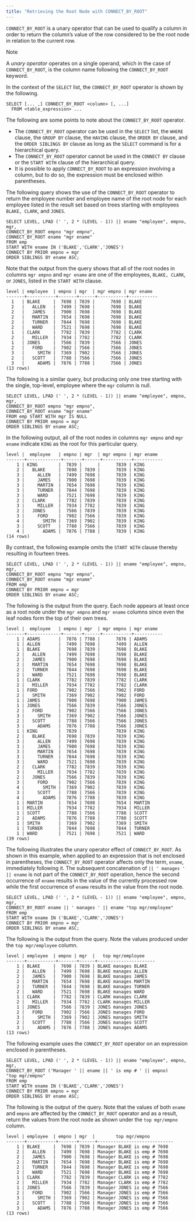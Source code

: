 ```yaml
---
title: "Retrieving the Root Node with CONNECT_BY_ROOT"
---
```


<div id="retrieving_the_root_node_with_connect_by_root" class="registered_link"></div>


`CONNECT_BY_ROOT` is a unary operator that can be used to qualify a column in order to return the column’s value of the row considered to be the root node in relation to the current row.

<div class="note">

<div class="title">

Note

</div>

A *unary operator* operates on a single operand, which in the case of `CONNECT_BY_ROOT`, is the column name following the `CONNECT_BY_ROOT` keyword.

</div>

In the context of the `SELECT` list, the `CONNECT_BY_ROOT` operator is shown by the following.

    SELECT [... ,] CONNECT_BY_ROOT <column> [, ...]
      FROM <table_expression> ...

The following are some points to note about the `CONNECT_BY_ROOT` operator.

-   The `CONNECT_BY_ROOT` operator can be used in the `SELECT` list, the `WHERE` clause, the `GROUP BY` clause, the `HAVING` clause, the `ORDER BY` clause, and the `ORDER SIBLINGS BY` clause as long as the `SELECT` command is for a hierarchical query.
-   The `CONNECT_BY_ROOT` operator cannot be used in the `CONNECT BY` clause or the `START WITH` clause of the hierarchical query.
-   It is possible to apply `CONNECT_BY_ROOT` to an expression involving a column, but to do so, the expression must be enclosed within parentheses.

The following query shows the use of the `CONNECT_BY_ROOT` operator to return the employee number and employee name of the root node for each employee listed in the result set based on trees starting with employees `BLAKE, CLARK`, and `JONES`.

    SELECT LEVEL, LPAD (' ', 2 * (LEVEL - 1)) || ename "employee", empno, mgr,
    CONNECT_BY_ROOT empno "mgr empno",
    CONNECT_BY_ROOT ename "mgr ename"
    FROM emp
    START WITH ename IN ('BLAKE','CLARK','JONES')
    CONNECT BY PRIOR empno = mgr
    ORDER SIBLINGS BY ename ASC;

Note that the output from the query shows that all of the root nodes in columns `mgr empno` and `mgr ename` are one of the employees, `BLAKE, CLARK`, or `JONES`, listed in the `START WITH` clause.

    level | employee  | empno | mgr  | mgr empno | mgr ename
    -------+-----------+-------+------+-----------+-----------
      1   | BLAKE     |  7698 | 7839 |      7698 | BLAKE
      2   |   ALLEN   |  7499 | 7698 |      7698 | BLAKE
      2   |   JAMES   |  7900 | 7698 |      7698 | BLAKE
      2   |   MARTIN  |  7654 | 7698 |      7698 | BLAKE
      2   |   TURNER  |  7844 | 7698 |      7698 | BLAKE
      2   |   WARD    |  7521 | 7698 |      7698 | BLAKE
      1   | CLARK     |  7782 | 7839 |      7782 | CLARK
      2   |   MILLER  |  7934 | 7782 |      7782 | CLARK
      1   | JONES     |  7566 | 7839 |      7566 | JONES
      2   |   FORD    |  7902 | 7566 |      7566 | JONES
      3   |     SMITH |  7369 | 7902 |      7566 | JONES
      2   |   SCOTT   |  7788 | 7566 |      7566 | JONES
      3   |     ADAMS |  7876 | 7788 |      7566 | JONES
    (13 rows)

The following is a similar query, but producing only one tree starting with the single, top-level, employee where the `mgr` column is null.

    SELECT LEVEL, LPAD (' ', 2 * (LEVEL - 1)) || ename "employee", empno, mgr,
    CONNECT_BY_ROOT empno "mgr empno",
    CONNECT_BY_ROOT ename "mgr ename"
    FROM emp START WITH mgr IS NULL
    CONNECT BY PRIOR empno = mgr
    ORDER SIBLINGS BY ename ASC;

In the following output, all of the root nodes in columns `mgr empno` and `mgr ename` indicate `KING` as the root for this particular query.

    level |  employee   | empno | mgr  | mgr empno | mgr ename
    -------+-------------+-------+------+-----------+-----------
        1 | KING        |  7839 |      |      7839 | KING
        2 |   BLAKE     |  7698 | 7839 |      7839 | KING
        3 |     ALLEN   |  7499 | 7698 |      7839 | KING
        3 |     JAMES   |  7900 | 7698 |      7839 | KING
        3 |     MARTIN  |  7654 | 7698 |      7839 | KING
        3 |     TURNER  |  7844 | 7698 |      7839 | KING
        3 |     WARD    |  7521 | 7698 |      7839 | KING
        2 |   CLARK     |  7782 | 7839 |      7839 | KING
        3 |     MILLER  |  7934 | 7782 |      7839 | KING
        2 |   JONES     |  7566 | 7839 |      7839 | KING
        3 |     FORD    |  7902 | 7566 |      7839 | KING
        4 |       SMITH |  7369 | 7902 |      7839 | KING
        3 |     SCOTT   |  7788 | 7566 |      7839 | KING
        4 |       ADAMS |  7876 | 7788 |      7839 | KING
    (14 rows)

By contrast, the following example omits the `START WITH` clause thereby resulting in fourteen trees.

    SELECT LEVEL, LPAD (' ', 2 * (LEVEL - 1)) || ename "employee", empno, mgr,
    CONNECT_BY_ROOT empno "mgr empno",
    CONNECT_BY_ROOT ename "mgr ename"
    FROM emp
    CONNECT BY PRIOR empno = mgr
    ORDER SIBLINGS BY ename ASC;

The following is the output from the query. Each node appears at least once as a root node under the `mgr empno` and `mgr ename` columns since even the leaf nodes form the top of their own trees.

    level |  employee   | empno | mgr  | mgr empno | mgr ename
    -------+-------------+-------+------+-----------+-----------
        1 | ADAMS       |  7876 | 7788 |      7876 | ADAMS
        1 | ALLEN       |  7499 | 7698 |      7499 | ALLEN
        1 | BLAKE       |  7698 | 7839 |      7698 | BLAKE
        2 |   ALLEN     |  7499 | 7698 |      7698 | BLAKE
        2 |   JAMES     |  7900 | 7698 |      7698 | BLAKE
        2 |   MARTIN    |  7654 | 7698 |      7698 | BLAKE
        2 |   TURNER    |  7844 | 7698 |      7698 | BLAKE
        2 |   WARD      |  7521 | 7698 |      7698 | BLAKE
        1 | CLARK       |  7782 | 7839 |      7782 | CLARK
        2 |   MILLER    |  7934 | 7782 |      7782 | CLARK
        1 | FORD        |  7902 | 7566 |      7902 | FORD
        2 |   SMITH     |  7369 | 7902 |      7902 | FORD
        1 | JAMES       |  7900 | 7698 |      7900 | JAMES
        1 | JONES       |  7566 | 7839 |      7566 | JONES
        2 |   FORD      |  7902 | 7566 |      7566 | JONES
        3 |     SMITH   |  7369 | 7902 |      7566 | JONES
        2 |   SCOTT     |  7788 | 7566 |      7566 | JONES
        3 |     ADAMS   |  7876 | 7788 |      7566 | JONES
        1 | KING        |  7839 |      |      7839 | KING
        2 |   BLAKE     |  7698 | 7839 |      7839 | KING
        3 |     ALLEN   |  7499 | 7698 |      7839 | KING
        3 |     JAMES   |  7900 | 7698 |      7839 | KING
        3 |     MARTIN  |  7654 | 7698 |      7839 | KING
        3 |     TURNER  |  7844 | 7698 |      7839 | KING
        3 |     WARD    |  7521 | 7698 |      7839 | KING
        2 |   CLARK     |  7782 | 7839 |      7839 | KING
        3 |     MILLER  |  7934 | 7782 |      7839 | KING
        2 |   JONES     |  7566 | 7839 |      7839 | KING
        3 |     FORD    |  7902 | 7566 |      7839 | KING
        4 |       SMITH |  7369 | 7902 |      7839 | KING
        3 |     SCOTT   |  7788 | 7566 |      7839 | KING
        4 |       ADAMS |  7876 | 7788 |      7839 | KING
        1 | MARTIN      |  7654 | 7698 |      7654 | MARTIN
        1 | MILLER      |  7934 | 7782 |      7934 | MILLER
        1 | SCOTT       |  7788 | 7566 |      7788 | SCOTT
        2 |   ADAMS     |  7876 | 7788 |      7788 | SCOTT
        1 | SMITH       |  7369 | 7902 |      7369 | SMITH
        1 | TURNER      |  7844 | 7698 |      7844 | TURNER
        1 | WARD        |  7521 | 7698 |      7521 | WARD
    (39 rows)

The following illustrates the unary operator effect of `CONNECT_BY_ROOT`. As shown in this example, when applied to an expression that is not enclosed in parentheses, the `CONNECT_BY_ROOT` operator affects only the term, `ename`, immediately following it. The subsequent concatenation of `|| ' manages ' || ename` is not part of the `CONNECT_BY_ROOT` operation, hence the second occurrence of `ename` results in the value of the currently processed row while the first occurrence of `ename` results in the value from the root node.

    SELECT LEVEL, LPAD (' ', 2 * (LEVEL - 1)) || ename "employee", empno, mgr,
    CONNECT_BY_ROOT ename || ' manages ' || ename "top mgr/employee"
    FROM emp
    START WITH ename IN ('BLAKE','CLARK','JONES')
    CONNECT BY PRIOR empno = mgr
    ORDER SIBLINGS BY ename ASC;

The following is the output from the query. Note the values produced under the `top mgr/employee` column.

    level | employee  | empno | mgr  |   top mgr/employee
    -------+-----------+-------+------+----------------------
        1 | BLAKE     |  7698 | 7839 | BLAKE manages BLAKE
        2 |   ALLEN   |  7499 | 7698 | BLAKE manages ALLEN
        2 |   JAMES   |  7900 | 7698 | BLAKE manages JAMES
        2 |   MARTIN  |  7654 | 7698 | BLAKE manages MARTIN
        2 |   TURNER  |  7844 | 7698 | BLAKE manages TURNER
        2 |   WARD    |  7521 | 7698 | BLAKE manages WARD
        1 | CLARK     |  7782 | 7839 | CLARK manages CLARK
        2 |   MILLER  |  7934 | 7782 | CLARK manages MILLER
        1 | JONES     |  7566 | 7839 | JONES manages JONES
        2 |   FORD    |  7902 | 7566 | JONES manages FORD
        3 |     SMITH |  7369 | 7902 | JONES manages SMITH
        2 |   SCOTT   |  7788 | 7566 | JONES manages SCOTT
        3 |     ADAMS |  7876 | 7788 | JONES manages ADAMS
    (13 rows)

The following example uses the `CONNECT_BY_ROOT` operator on an expression enclosed in parentheses.

    SELECT LEVEL, LPAD (' ', 2 * (LEVEL - 1)) || ename "employee", empno, mgr,
    CONNECT_BY_ROOT ('Manager ' || ename || ' is emp # ' || empno)
    "top mgr/empno"
    FROM emp
    START WITH ename IN ('BLAKE','CLARK','JONES')
    CONNECT BY PRIOR empno = mgr
    ORDER SIBLINGS BY ename ASC;

The following is the output of the query. Note that the values of both `ename` and `empno` are affected by the `CONNECT_BY_ROOT` operator and as a result, return the values from the root node as shown under the `top mgr/empno` column.

    level | employee  | empno | mgr  |        top mgr/empno
    -------+-----------+-------+------+-----------------------------
        1 | BLAKE     |  7698 | 7839 | Manager BLAKE is emp # 7698
        2 |   ALLEN   |  7499 | 7698 | Manager BLAKE is emp # 7698
        2 |   JAMES   |  7900 | 7698 | Manager BLAKE is emp # 7698
        2 |   MARTIN  |  7654 | 7698 | Manager BLAKE is emp # 7698
        2 |   TURNER  |  7844 | 7698 | Manager BLAKE is emp # 7698
        2 |   WARD    |  7521 | 7698 | Manager BLAKE is emp # 7698
        1 | CLARK     |  7782 | 7839 | Manager CLARK is emp # 7782
        2 |   MILLER  |  7934 | 7782 | Manager CLARK is emp # 7782
        1 | JONES     |  7566 | 7839 | Manager JONES is emp # 7566
        2 |   FORD    |  7902 | 7566 | Manager JONES is emp # 7566
        3 |     SMITH |  7369 | 7902 | Manager JONES is emp # 7566
        2 |   SCOTT   |  7788 | 7566 | Manager JONES is emp # 7566
        3 |     ADAMS |  7876 | 7788 | Manager JONES is emp # 7566
    (13 rows)

